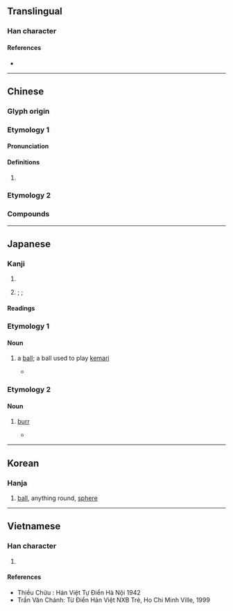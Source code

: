 {{also|球}}
{{character info}}
==Translingual==

===Han character===
{{Han char|rn=82|rad=毛|as=07|sn=11|four=23713|canj=HUIJE|ids=⿺毛求}}

====References====
* {{Han ref|kx=0593.170|dkj=16837|dj=0985.270|hdz=31998.030|uh=6BEC|ud=27628|bh=B241|bd=45633}}

----

==Chinese==

===Glyph origin===
{{Han etym}}
{{Han compound|毛|求|c1=s|c2=p|t1=hair|ls=psc}}

===Etymology 1===
{{zh-forms|s=球}}

====Pronunciation====
{{zh-pron
|m=qiú
|m-s=
|dg=
|c=
|c-t=
|g=
|h=pfs=
|j=
|mb=
|md=
|mn=tw:kiû/tw:khiû
|mn-t=
|w=
|x=
|mc=
|oc=
|cat=
}}

====Definitions====
{{zh-hanzi}}

# {{rfdef|zh}}

===Etymology 2===
{{zh-see|球}}

===Compounds===
{{zh-der|拍結毬/拍结球:phah-kat-kiû;Min Nan|毬蘭|燈毬|水晶毬|毬果|擊毬|皮燈毬|火毬|氣毬|柳花毬|踢毬|驢糞毬|絨毬|袞毬|香毬}}

----

==Japanese==

===Kanji===
{{ja-kanji|grade=|rs=毛07}}

# {{l|en|ball}}
# {{l|en|bur}}; {{l|en|husk}}; {{l|en|cone}}

====Readings====
{{ja-readings
|goon=ぐ
|kanon=きゅう<きう
|kun=まり-, いが-
}}

===Etymology 1===

====Noun====
{{ja-noun|まり}}

# a [[ball]]; {{q|especially}} a ball used to play [[kemari]]
#* {{quote-book|ja|1947|Toyoshima Yoshio|Kin no me gin no me}}
#*: {{ja-usex|危ない!と太郎が思ったとたん、少年は'''毬'''から転がり落ち、'''毬'''は見物人のひざにはねかえりました。|^あぶない! と ^たろう が おもった とたん、 しょうねん は '''まり''' から ころがり おち、 '''まり''' は けんぶつにん の ひざ に はねかえりました。|Just as Taro was thinking “Watch out!” the young man with the '''ball''' tumbled down and the '''ball''' ricocheted into the knees of the spectators.}}

===Etymology 2===

====Noun====
{{ja-noun|いが|イガ}}

# {{lb|ja|botany|forestry}} [[burr]] {{gloss|[[seed]] pod of a [[chestnut]] or similar tree}}
#* {{quote-book|ja|2005|Mihara Yoshiaki|Kyūjūsai yamamori no yuigon: mori no kenkō to hito no kenkō||11|trans-title=Testament of a 90 year old forest ranger: Health of forests and health of people|url=https://books.google.com/books?id=v9clVA4rl28C&pg=PA11}}
#*: {{ja-usex|秋になると、その自生樹に大きな栗の'''毬'''がなり始めたのです。|あき に なる と、 その じせい き に おおきな くり の '''いが''' が なり はじめた の です。|In autumn, the large, native chestnuts have just begun to put out '''seed burrs'''.}}

----

==Korean==

===Hanja===
{{ko-hanja|hangeul=구|eumhun=|rv=gu|mr=ku|y=kwu}}

# [[ball]], anything round, [[sphere]]

----

==Vietnamese==

===Han character===
{{vi-readings|reading=cầu|rs=毛07}}

# {{rfdef|vi|sort=毛07}}

====References====
* Thiều Chửu : Hán Việt Tự Điển Hà Nội 1942
* Trần Văn Chánh: Từ Điển Hán Việt NXB Trẻ, Ho Chi Minh Ville, 1999